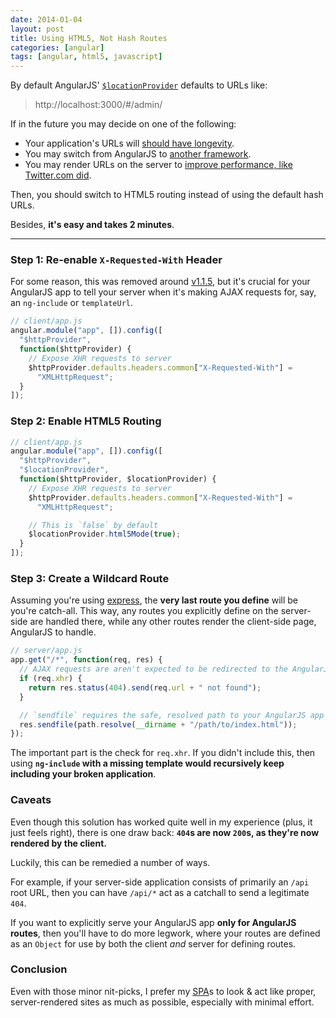 ```yaml
---
date: 2014-01-04
layout: post
title: Using HTML5, Not Hash Routes
categories: [angular]
tags: [angular, html5, javascript]
---
```


By default AngularJS' [`$locationProvider`][1] defaults to URLs like:

> http://localhost:3000/#/admin/

If in the future you may decide on one of the following:

- Your application's URLs will [should have longevity][2].
- You may switch from AngularJS to [another framework][3].
- You may render URLs on the server to [improve performance, like Twitter.com did][4].

Then, you should switch to HTML5 routing instead of using the default hash URLs.

Besides, **it's easy and takes 2 minutes**.

---

### Step 1: Re-enable `X-Requested-With` Header

For some reason, this was removed around [v1.1.5][6], but it's crucial
for your AngularJS app to tell your server when it's making AJAX requests
for, say, an `ng-include` or `templateUrl`.

```js
// client/app.js
angular.module("app", []).config([
  "$httpProvider",
  function($httpProvider) {
    // Expose XHR requests to server
    $httpProvider.defaults.headers.common["X-Requested-With"] =
      "XMLHttpRequest";
  }
]);
```

### Step 2: Enable HTML5 Routing

```js
// client/app.js
angular.module("app", []).config([
  "$httpProvider",
  "$locationProvider",
  function($httpProvider, $locationProvider) {
    // Expose XHR requests to server
    $httpProvider.defaults.headers.common["X-Requested-With"] =
      "XMLHttpRequest";

    // This is `false` by default
    $locationProvider.html5Mode(true);
  }
]);
```

### Step 3: Create a Wildcard Route

Assuming you're using [express][5], the **very last route you define**
will be you're catch-all. This way, any routes you explicitly define on
the server-side are handled there, while any other routes render the
client-side page, AngularJS to handle.

```js
// server/app.js
app.get("/*", function(req, res) {
  // AJAX requests are aren't expected to be redirected to the AngularJS app
  if (req.xhr) {
    return res.status(404).send(req.url + " not found");
  }

  // `sendfile` requires the safe, resolved path to your AngularJS app
  res.sendfile(path.resolve(__dirname + "/path/to/index.html"));
});
```

The important part is the check for `req.xhr`. If you didn't include this,
then using **`ng-include` with a missing template would recursively keep including
your broken application**.

### Caveats

Even though this solution has worked quite well in my experience (plus, it just
feels right), there is one draw back:
**`404`s are now `200`s, as they're now rendered by the client.**

Luckily, this can be remedied a number of ways.

For example, if your server-side application consists of primarily an `/api`
root URL, then you can have `/api/*` act as a catchall to send a legitimate `404`.

If you want to explicitly serve your AngularJS app **only for AngularJS routes**,
then you'll have to do more legwork, where your routes are defined as an `Object`
for use by both the client _and_ server for defining routes.

### Conclusion

Even with those minor nit-picks, I prefer my [SPA][7]s to look & act like
proper, server-rendered sites as much as possible, especially with minimal effort.

[1]: http://code.angularjs.org/1.2.7/docs/api/ng.$locationProvider
[2]: http://www.w3.org/Provider/Style/URI.html
[3]: http://facebook.github.io/react/
[4]: https://blog.twitter.com/2012/improving-performance-twittercom
[5]: http://expressjs.com/
[6]: https://github.com/angular/angular.js/commit/3a75b1124d062f64093a90b26630938558909e8d
[7]: http://en.wikipedia.org/wiki/Single-page_application
